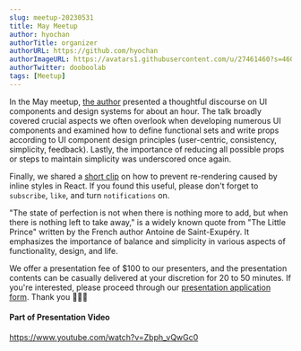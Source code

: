 ```yaml
---
slug: meetup-20230531
title: May Meetup
author: hyochan
authorTitle: organizer
authorURL: https://github.com/hyochan
authorImageURL: https://avatars1.githubusercontent.com/u/27461460?s=460&u=b5860875e26d33fd70fd210f4ea74f81cdf9d99b&v=4
authorTwitter: dooboolab
tags: [Meetup]
---
```



In the May meetup, [the author](https://github.com/hyochan) presented a thoughtful discourse on UI components and design systems for about an hour. The talk broadly covered crucial aspects we often overlook when developing numerous UI components and examined how to define functional sets and write props according to UI component design principles (user-centric, consistency, simplicity, feedback). Lastly, the importance of reducing all possible props or steps to maintain simplicity was underscored once again.

Finally, we shared a [short clip](https://www.youtube.com/shorts/2RPtB9LgfIw) on how to prevent re-rendering caused by inline styles in React. If you found this useful, please don't forget to `subscribe`, `like`, and turn `notifications` on.

"The state of perfection is not when there is nothing more to add, but when there is nothing left to take away," is a widely known quote from "The Little Prince" written by the French author Antoine de Saint-Exupéry. It emphasizes the importance of balance and simplicity in various aspects of functionality, design, and life.

We offer a presentation fee of $100 to our presenters, and the presentation contents can be casually delivered at your discretion for 20 to 50 minutes. If you're interested, please proceed through our [presentation application form](https://forms.gle/x6oAt28FnepAAJtp6). Thank you 🙇🏻‍♂️

#### Part of Presentation Video

https://www.youtube.com/watch?v=Zbph_vQwGc0

<AdFitMobileBanner
  unit="DAN-h9aPNdWQH8MvhaeY"
  className="adfit-middle-mobile-2023-05-31"
/>
